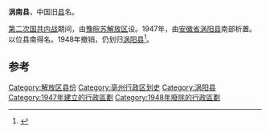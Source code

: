 '''涡南县'''，中国旧[[县|县]]名。

[[第二次国共内战|第二次国共内战]]期间，由[[豫皖苏解放区|豫皖苏解放区]]设。1947年，由[[安徽省_(中華民國)|安徽省]][[涡阳县|涡阳县]]南部析置。以位县南得名。1948年撤销，仍划归[[涡阳县|涡阳县]]<ref>{{Cite book|title=中国行政区划沿革手册 4版|last=陈潮编|first=|publisher=北京：中国地图出版社|year=2007年7月|isbn=7-5031-4351-7|location=|pages=348}}</ref>。 

==参考==
{{reflist}}

{{中华民国大陆时期行政区划小作品}}
[[Category:解放区县份|Category:解放区县份]]
[[Category:亳州行政区划史|Category:亳州行政区划史]]
[[Category:涡阳县|Category:涡阳县]]
[[Category:1947年建立的行政區劃|Category:1947年建立的行政區劃]]
[[Category:1948年廢除的行政區劃|Category:1948年廢除的行政區劃]]